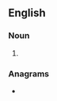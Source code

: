 {{also|femto-meters}}
==English==

===Noun===
{{head|en|noun plural form}}

# {{plural of|femtometer|lang=en}}

===Anagrams===
* {{anagrams|en|a=eeefmmorstt|femtometres}}